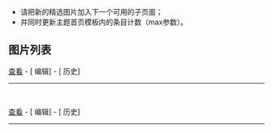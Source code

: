{{noteTA|G1=Games|G2=Square Enix}}

* 请把新的精选图片加入下一个可用的子页面；
* 并同时更新主题首页模板内的条目计数（max参数）。

== 图片列表 ==
{{Portal:史克威尔艾尼克斯/精选图片/1}}<div style="clear: both"></div>[[Portal:史克威尔艾尼克斯/精选图片/1|查看]] - [{{fullurl:Portal:史克威尔艾尼克斯/精选图片/1|action=edit}} 编辑] - [{{fullurl:Portal:史克威尔艾尼克斯/精选图片/1|action=history}} 历史]<br/><hr/><br/>
{{Portal:史克威尔艾尼克斯/精选图片/2}}<div style="clear: both"></div>[[Portal:史克威尔艾尼克斯/精选图片/2|查看]] - [{{fullurl:Portal:史克威尔艾尼克斯/精选图片/2|action=edit}} 编辑] - [{{fullurl:Portal:史克威尔艾尼克斯/精选图片/2|action=history}} 历史]<br/><hr/><br/>